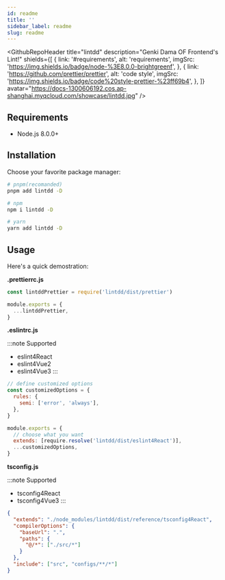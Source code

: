 ```yaml
---
id: readme
title: ''
sidebar_label: readme
slug: readme
---
```



<GithubRepoHeader
  title="lintdd"
  description="Genki Dama OF Frontend's Lint!"
  shields={[
    {
      link: '#requirements',
      alt: 'requirements',
      imgSrc: 'https://img.shields.io/badge/node-%3E8.0.0-brightgreenf',
    },
    {
      link: 'https://github.com/prettier/prettier',
      alt: 'code style',
      imgSrc: 'https://img.shields.io/badge/code%20style-prettier-%23ff69b4',
    },
  ]}
  avatar="https://docs-1300606192.cos.ap-shanghai.myqcloud.com/showcase/lintdd.jpg"
/>

<!-- -->

## Requirements

- Node.js 8.0.0+

## Installation

Choose your favorite package manager:

```bash
# pnpm(recomanded)
pnpm add lintdd -D

# npm
npm i lintdd -D

# yarn
yarn add lintdd -D
```

## Usage

Here's a quick demostration:

**.prettierrc.js**

```js
const lintddPrettier = require('lintdd/dist/prettier')

module.exports = {
  ...lintddPrettier,
}
```

**.eslintrc.js**

:::note Supported
- eslint4React
- eslint4Vue2
- eslint4Vue3
:::

```js
// define customized options
const customizedOptions = {
  rules: {
    semi: ['error', 'always'],
  },
}

module.exports = {
  // choose what you want
  extends: [require.resolve('lintdd/dist/eslint4React')],
  ...customizedOptions,
}
```

**tsconfig.js**

:::note Supported
- tsconfig4React
- tsconfig4Vue3
:::

```json
{
  "extends": "./node_modules/lintdd/dist/reference/tsconfig4React",
  "compilerOptions": {
    "baseUrl": ".",
    "paths": {
      "@/*": ["./src/*"]
    }
  },
  "include": ["src", "configs/**/*"]
}
```
